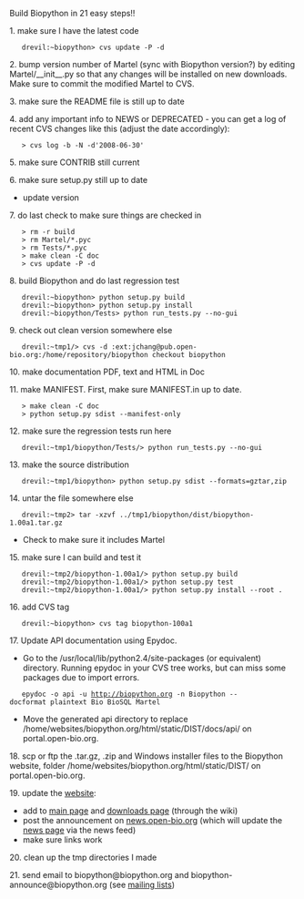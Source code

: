Build Biopython in 21 easy steps!!

1. make sure I have the latest code
    drevil:~biopython> cvs update -P -d 

2. bump version number of Martel (sync with Biopython version?) by editing Martel/__init__.py so that any changes will be installed on new downloads. Make sure to commit the modified Martel to CVS.

3. make sure the README file is still up to date

4. add any important info to NEWS or DEPRECATED - you can get a log of recent CVS changes like this (adjust the date accordingly):
    > cvs log -b -N -d'2008-06-30'

5. make sure CONTRIB still current

6. make sure setup.py still up to date
* update version

7. do last check to make sure things are checked in
    > rm -r build
    > rm Martel/*.pyc
    > rm Tests/*.pyc
    > make clean -C doc
    > cvs update -P -d 

8. build Biopython and do last regression test
    drevil:~biopython> python setup.py build 
    drevil:~biopython> python setup.py install 
    drevil:~biopython/Tests> python run_tests.py --no-gui 

9. check out clean version somewhere else
    drevil:~tmp1/> cvs -d :ext:jchang@pub.open-bio.org:/home/repository/biopython checkout biopython 

10. make documentation PDF, text and HTML in Doc

11. make MANIFEST. First, make sure MANIFEST.in up to date.
    > make clean -C doc
    > python setup.py sdist --manifest-only 

12. make sure the regression tests run here
    drevil:~tmp1/biopython/Tests/> python run_tests.py --no-gui 

13. make the source distribution
    drevil:~tmp1/biopython> python setup.py sdist --formats=gztar,zip 

14. untar the file somewhere else
    drevil:~tmp2> tar -xzvf ../tmp1/biopython/dist/biopython-1.00a1.tar.gz
* Check to make sure it includes Martel 

15. make sure I can build and test it
    drevil:~tmp2/biopython-1.00a1/> python setup.py build
    drevil:~tmp2/biopython-1.00a1/> python setup.py test
    drevil:~tmp2/biopython-1.00a1/> python setup.py install --root . 

16. add CVS tag
    drevil:~biopython> cvs tag biopython-100a1 

17. Update API documentation using Epydoc.
* Go to the /usr/local/lib/python2.4/site-packages (or equivalent) directory. Running epydoc in your CVS tree works, but can miss some packages due to import errors.
    epydoc -o api -u http://biopython.org -n Biopython --docformat plaintext Bio BioSQL Martel
* Move the generated api directory to replace /home/websites/biopython.org/html/static/DIST/docs/api/ on portal.open-bio.org.

18. scp or ftp the .tar.gz, .zip and Windows installer files to the Biopython website, folder /home/websites/biopython.org/html/static/DIST/ on portal.open-bio.org.

19. update the [[website]]:
* add to [[Main_Page|main page]] and [[Download|downloads page]] (through the wiki)
* post the announcement on [http://news.open-bio.org news.open-bio.org] (which will update the [[News|news page]] via the news feed)
* make sure links work 

20. clean up the tmp directories I made

21. send email to biopython@biopython.org and biopython-announce@biopython.org (see [[Mailing_lists|mailing lists]])